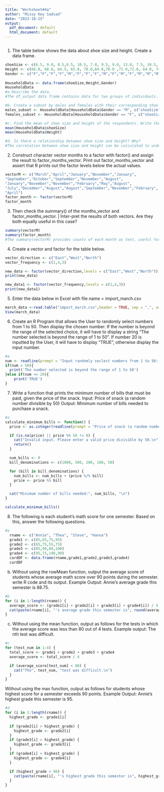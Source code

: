 ```yaml
---
title: "Worksheet#4a"
author: "Missy Key Sadsad"
date: "2023-10-25"
output:
  pdf_document: default
  html_document: default
---
```



```r
 
```

1. The table below shows the data about shoe size and height. Create a data frame.

```r
shoeSize <- c(6.5, 9.0, 8.5,8.5, 10.5, 7.0, 9.5, 9.0, 13.0, 7.5, 10.5, 8.5, 12.0, 10.5,13.0,11.5,8.5,5.0,10.0,6.5,7.5,8.5,10.5,8.5,10.5,11.0,9.0,13.0)
Height <- c(66.0, 68.0, 64.5, 65.0, 70.0,64.0,70.0 ,71.0,72.0, 64.0, 74.5, 67.0, 71.0, 71.0,77.0,72.0,59.0,62.0,72.0,66.0,64.0,67.0,73.0,69.0,72.0,70.0,69.0,70.0)
Gender <- c("F","F","F","F","M","F","F","F","M","F","M","F","M","M","M","M","F","F","M","F","F","M","M","F","M","M","M","M")
 
HouseholdData <- data.frame(shoeSize,Height,Gender)
HouseholdData
#a Describe the data.
#The df_output data frame contains data for two groups of individuals. Group 1 includes information on shoe sizes, heights, and genders for 14 individuals. Group 2 has similar data for another 14 individuals. Gender is represented as "F" for females and "M" for males in both groups.
```



```r
#b. Create a subset by males and females with their corresponding shoe size and height. What its result?
males_subset <- HouseholdData[HouseholdData$Gender == "M", c("shoeSize", "Height")]
females_subset <- HouseholdData[HouseholdData$Gender == "F", c("shoeSize", "Height")]

```


```r
#c. Find the mean of shoe size and height of the respondents. Write the R scripts and itsresult.
mean(HouseholdData$shoeSize)
mean(HouseholdData$Height)
```

```r
#d. Is there a relationship between shoe size and height? Why?
#The correlation between shoe size and height can be calculated to understand their relationship. A positive correlation suggests that as shoe size increases, height tends to increase. A negative correlation suggests the opposite. A correlation close to 0 means there is little to no linear relationship between the two variables. You can also visualize this relationship with a scatter plot to see the trend in the data.

```
2. Construct character vector months to a factor with factor() and assign the result to
factor_months_vector. Print out factor_months_vector and assert that R prints out
the factor levels below the actual values.

```r
vectorM <- c("March","April","January","November","January",
"September","October","September","November","August",
"January","November","November","February","May","August",
"July","December","August","August","September","November","February",
"April")
factor_month <- factor(vectorM)
factor_month
```
3. Then check the summary() of the months_vector and factor_months_vector. | Inter-pret the results of both vectors. Are they both equally useful in this case?
```r
summary(vectorM)
summary(factor_month)
#The summary(vectorM) provides counts of each month as text, useful for raw frequency information. The summary(factor_month) treats months as categorical levels, making it useful for structured analysis and categorization. Choose the one that fits your analytical needs – raw counts or categorical representation
```
4. Create a vector and factor for the table below.

```r
vector_direction <- c("East","West","North")
vector_frequency <- c(1,4,3)

new_data <- factor(vector_direction,levels = c("East","West","North"))
print(new_data)

new_data1 <- factor(vector_frequency,levels = c(1,4,3))
print(new_data1)

```

5. Enter the data below in Excel with file name = import_march.csv
```r
march_data <-read.table("import_march.csv",header = TRUE, sep = ",", as.is = TRUE)
View(march_data)
```

6. Create an R Program that allows the User to randomly select numbers from 1 to 50.
Then display the chosen number. If the number is beyond the range of the selected choice,
it will have to display a string “The number selected is beyond the range of 1 to 50”. If
number 20 is inputted by the User, it will have to display “TRUE”, otherwise display the
input number.

```r
#a
num <- readline(prompt = "Input randomly seclect numbers from 1 to 50: ")
if(num > 50){
  print('The number selected is beyond the range of 1 to 50')
}else if(num <= 20){
    print('TRUE')
}
```
7. Write a function that prints the minimum number of bills that must be paid, given the
price of the snack.
Input: Price of snack (a random number divisible by 50) Output: Minimum number of bills
needed to purchase a snack.

```r
#a
calculate_minimum_bills <- function() {
  price <- as.integer(readline(prompt = "Price of snack (a random number divisible by 50): "))

  if (is.na(price) || price %% 50 != 0) {
    cat("Invalid input. Please enter a valid price divisible by 50.\n")
    return()
  }

  num_bills <- 0
  bill_denominations <- c(1000, 500, 200, 100, 50)

  for (bill in bill_denominations) {
    num_bills <- num_bills + (price %/% bill)
    price <- price %% bill
  }

  cat("Minimum number of bills needed:", num_bills, "\n")
}

calculate_minimum_bills()
```

8. The following is each student’s math score for one semester. Based on this, answer the
following questions.

```r
#a
  rname <- c("Annie", "Thea", "Steve", "Hanna")
  grade1 <- c(85,65,75,95)
  grade2 <- c(65,75,55,75)
  grade3 <- c(85,90,80,100)
  grade4 <- c(95,75,100,90)
  cardDF <- data.frame(rname,grade1,grade2,grade3,grade4)
  cardDF
```

b. Without using the rowMean function, output the average score of students whose average
math score over 90 points during the semester. write R code and its output.
Example Output: Annie’s average grade this semester is 88.75.

```r
#b
for (i in 1:length(rname)) {
  average_score <- (grade1[i] + grade2[i] + grade3[i] + grade4[i]) / 4
  cat(paste(rname[i], "'s average grade this semester is", round(average_score, 2),".\n"))
}

```
c. Without using the mean function, output as follows for the tests in which the average
score was less than 80 out of 4 tests.
Example output: The nth test was difficult.
```r
#c
for (test_num in 1:4) {
  total_score <- grade1 + grade2 + grade3 + grade4
  average_score <- total_score / 4

  if (average_score[test_num] < 80) {
    cat("The", test_num, "test was difficult.\n")
  }
}

```
Without using the max function, output as follows for students whose highest score for
a semester exceeds 90 points.
Example Output: Annie’s highest grade this semester is 95.

```r
#d
for (i in 1:length(rname)) {
  highest_grade <- grade1[i]
  
  if (grade2[i] > highest_grade) {
    highest_grade <- grade2[i]
  }
  if (grade3[i] > highest_grade) {
    highest_grade <- grade3[i]
  }
  if (grade4[i] > highest_grade) {
    highest_grade <- grade4[i]
  }

  if (highest_grade > 90) {
    cat(paste(rname[i], "'s highest grade this semester is", highest_grade, ".\n"))
  }
}
```